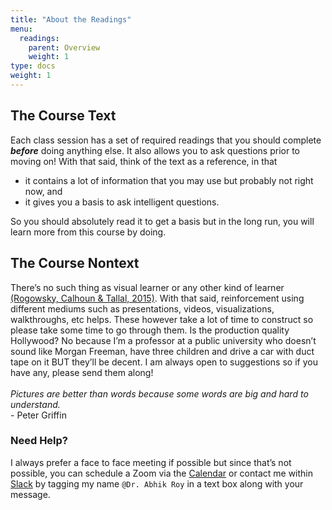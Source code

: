```yaml
---
title: "About the Readings"
menu:
  readings:
    parent: Overview
    weight: 1
type: docs
weight: 1
---
```


## The Course Text
Each class session has a set of required readings that you should complete ***before*** doing anything else. It also allows you to ask questions prior to moving on! With that said, think of the text as a reference, in that

- it contains a lot of information that you may use but probably not right now, and
- it gives you a basis to ask intelligent questions. 

So you should absolutely read it to get a basis but in the long run, you will learn more from this course by doing.

## The Course Nontext
There's no such thing as visual learner or any other kind of learner [(Rogowsky, Calhoun & Tallal, 2015)](https://www.apa.org/pubs/journals/features/edu-a0037478.pdf){target="_blank"}. With that said, reinforcement using different mediums such as presentations, videos, visualizations, walkthroughs, etc helps. These however take a lot of time to construct so please take some time to go through them. Is the production quality Hollywood? No because I'm a professor at a public university who doesn't sound like Morgan Freeman, have three children and drive a car with duct tape on it BUT they'll be decent. I am always open to suggestions so if you have any, please send them along!
<br>
<br>
*Pictures are better than words because some words are big and hard to understand.* 
<br> 
- Peter Griffin

### Need Help?
I always prefer a face to face meeting if possible but since that's not possible, you can schedule a Zoom via the [Calendar](https://calendly.com/nopiecharts/short30){target="_blank"} or contact me within [Slack](https://2021edp613.slack.com){target="_blank"} by tagging my name `@Dr. Abhik Roy` in a text box along with your message.
